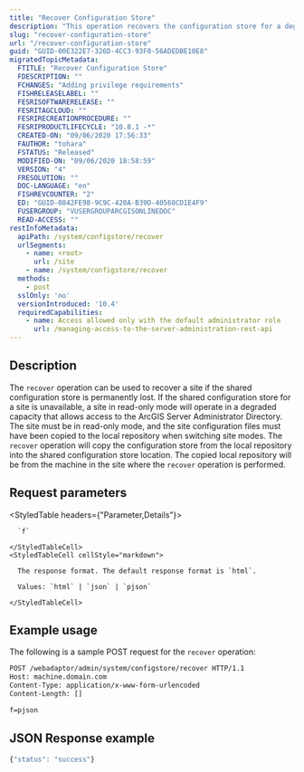 ```yaml
---
title: "Recover Configuration Store"
description: "This operation recovers the configuration store for a degraded site in read-only mode."
slug: "recover-configuration-store"
url: "/recover-configuration-store"
guid: "GUID-00E322E7-326D-4CC3-93F0-56ADEDBE10E8"
migratedTopicMetadata:
  FTITLE: "Recover Configuration Store"
  FDESCRIPTION: ""
  FCHANGES: "Adding privilege requirements"
  FISHRELEASELABEL: ""
  FESRISOFTWARERELEASE: ""
  FESRITAGCLOUD: ""
  FESRIRECREATIONPROCEDURE: ""
  FESRIPRODUCTLIFECYCLE: "10.8.1 -*"
  CREATED-ON: "09/06/2020 17:56:33"
  FAUTHOR: "tohara"
  FSTATUS: "Released"
  MODIFIED-ON: "09/06/2020 18:58:59"
  VERSION: "4"
  FRESOLUTION: ""
  DOC-LANGUAGE: "en"
  FISHREVCOUNTER: "2"
  ED: "GUID-0842FE98-9C9C-420A-B39D-40568CD1E4F9"
  FUSERGROUP: "VUSERGROUPARCGISONLINEDOC"
  READ-ACCESS: ""
restInfoMetadata:
  apiPath: /system/configstore/recover
  urlSegments:
    - name: <root>
      url: /site
    - name: /system/configstore/recover
  methods:
    - post
  sslOnly: 'no'
  versionIntroduced: '10.4'
  requiredCapabilities:
    - name: Access allowed only with the default administrator role
      url: /managing-access-to-the-server-administration-rest-api
---
```


## Description

The `recover` operation can be used to recover a site if the shared configuration store is permanently lost. If the shared configuration store for a site is unavailable, a site in read-only mode will operate in a degraded capacity that allows access to the ArcGIS Server Administrator Directory. The site must be in read-only mode, and the site configuration files must have been copied to the local repository when switching site modes. The `recover` operation will copy the configuration store from the local repository into the shared configuration store location. The copied local repository will be from the machine in the site where the `recover` operation is performed.


##  Request parameters

<StyledTable headers={"Parameter,Details"}>
  <StyledTableRow>
    <StyledTableCell cellStyle="markdown">

      `f` 

    </StyledTableCell>
    <StyledTableCell cellStyle="markdown">

      The response format. The default response format is `html`.

      Values: `html` | `json` | `pjson`

    </StyledTableCell>
  </StyledTableRow>
</StyledTable>


## Example usage

The following is a sample POST request for the `recover` operation:

```markdown
POST /webadaptor/admin/system/configstore/recover HTTP/1.1
Host: machine.domain.com
Content-Type: application/x-www-form-urlencoded
Content-Length: []

f=pjson
```

## JSON Response example

```javascript
{"status": "success"}
```